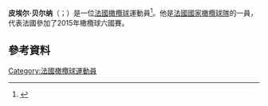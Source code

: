 '''皮埃尔·贝尔纳'''（{{lang-fr|Pierre Bernard}}；{{bd|1989年|1月31日}}）是一位[[法國|法國]][[橄欖球|橄欖球]]運動員<ref>{{cite web | url=http://www.ubbrugby.com/equipes/1-equipe-1ere.html | title=L'équipe 1ère | publisher=www.ubbrugby.com | accessdate=23 December 2013 | deadurl=yes | archiveurl=https://web.archive.org/web/20131018013523/http://www.ubbrugby.com/equipes/1-equipe-1ere.html | archivedate=2013年10月18日 }}</ref>。他是[[法國國家橄欖球隊|法國國家橄欖球隊]]的一員，代表法國參加了2015年橄欖球六國賽。

==參考資料==
{{Reflist}}
[[Category:法國橄欖球運動員|Category:法國橄欖球運動員]]